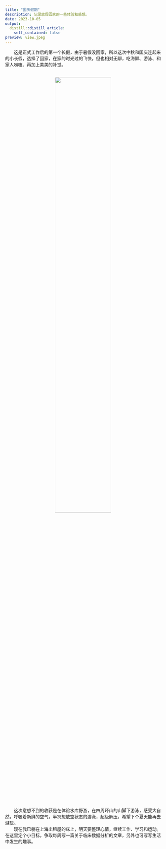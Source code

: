 ```yaml
---
title: "国庆假期"
description: 记录放假回家的一些体验和感想。
date: 2023-10-05
output:
  distill::distill_article:
    self_contained: false
preview: view.jpeg
---
```


&emsp;&emsp;这是正式工作后的第一个长假，由于暑假没回家，所以这次中秋和国庆连起来的小长假，选择了回家，在家的时光过的飞快，但也相对无聊，吃海鲜、游泳、和家人唠嗑、再加上美美的补觉。  

<br>
<center>
![](./food.jpeg){width=60%}
</center>

&emsp;&emsp;这次意想不到的收获是在体验水库野游，在四周环山的山脚下游泳，感受大自然，呼吸着新鲜的空气，半冥想放空状态的游泳，超级解压，希望下个夏天能再去游玩。  
&emsp;&emsp;现在我已躺在上海出租屋的床上，明天要整理心情，继续工作、学习和运动。在这里定个小目标，争取每周写一篇关于临床数据分析的文章，另外也可写写生活中发生的趣事。





